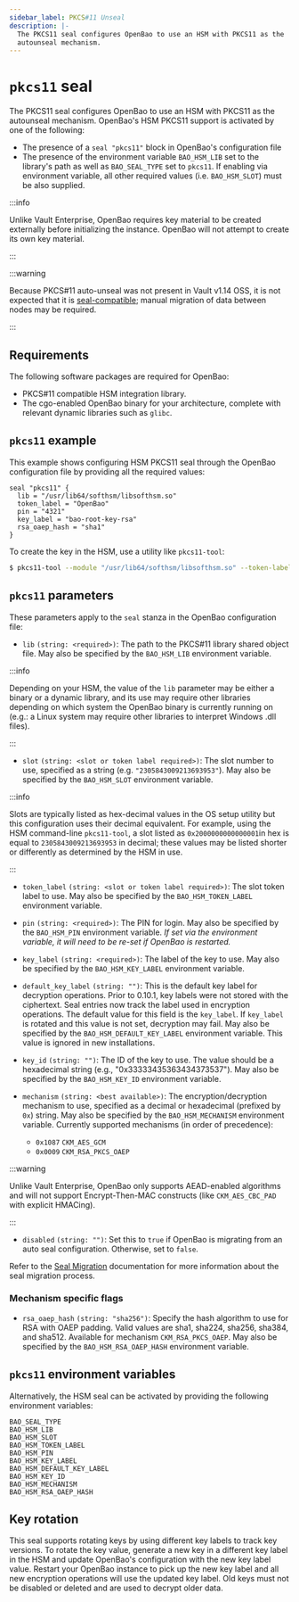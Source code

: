 ```yaml
---
sidebar_label: PKCS#11 Unseal
description: |-
  The PKCS11 seal configures OpenBao to use an HSM with PKCS11 as the
  autounseal mechanism.
---
```

# `pkcs11` seal

The PKCS11 seal configures OpenBao to use an HSM with PKCS11 as the autounseal
mechanism. OpenBao's HSM PKCS11 support is activated by one of the following:

- The presence of a `seal "pkcs11"` block in OpenBao's configuration file
- The presence of the environment variable `BAO_HSM_LIB` set to the library's
  path as well as `BAO_SEAL_TYPE` set to `pkcs11`. If enabling via environment
  variable, all other required values (i.e. `BAO_HSM_SLOT`) must be also
  supplied.

:::info

Unlike Vault Enterprise, OpenBao requires key material to be created externally
before initializing the instance. OpenBao will not attempt to create its own
key material.

:::

:::warning

Because PKCS#11 auto-unseal was not present in Vault v1.14 OSS, it is not
expected that it is [seal-compatible](/docs/policies/migration/); manual
migration of data between nodes may be required.

:::

## Requirements

The following software packages are required for OpenBao:

- PKCS#11 compatible HSM integration library.
- The cgo-enabled OpenBao binary for your architecture, complete with relevant
  dynamic libraries such as `glibc`.

## `pkcs11` example

This example shows configuring HSM PKCS11 seal through the OpenBao configuration
file by providing all the required values:

```hcl
seal "pkcs11" {
  lib = "/usr/lib64/softhsm/libsofthsm.so"
  token_label = "OpenBao"
  pin = "4321"
  key_label = "bao-root-key-rsa"
  rsa_oaep_hash = "sha1"
}
```

To create the key in the HSM, use a utility like `pkcs11-tool`:

```bash
$ pkcs11-tool --module "/usr/lib64/softhsm/libsofthsm.so" --token-label "OpenBao" --so-pin 1234 --pin 4321 --keypairgen --key-type rsa:4096 --label "bao-root-key-rsa"
```

## `pkcs11` parameters

These parameters apply to the `seal` stanza in the OpenBao configuration file:

- `lib` `(string: <required>)`: The path to the PKCS#11 library shared object
  file. May also be specified by the `BAO_HSM_LIB` environment variable.

:::info

Depending on your HSM, the value of the `lib` parameter may be
either a binary or a dynamic library, and its use may require other libraries
depending on which system the OpenBao binary is currently running on (e.g.: a
Linux system may require other libraries to interpret Windows .dll files).

:::

- `slot` `(string: <slot or token label required>)`: The slot number to use,
  specified as a string (e.g. `"2305843009213693953"`). May also be specified by
  the `BAO_HSM_SLOT` environment variable.

:::info

Slots are typically listed as hex-decimal values in the OS setup
utility but this configuration uses their decimal equivalent. For example, using the
HSM command-line `pkcs11-tool`, a slot listed as `0x2000000000000001`in hex is equal
to `2305843009213693953` in decimal; these values may be listed shorter or
differently as determined by the HSM in use.

:::

- `token_label` `(string: <slot or token label required>)`: The slot token label to
  use. May also be specified by the `BAO_HSM_TOKEN_LABEL` environment variable.

- `pin` `(string: <required>)`: The PIN for login. May also be specified by the
  `BAO_HSM_PIN` environment variable. _If set via the environment variable,
  it will need to be re-set if OpenBao is restarted._

- `key_label` `(string: <required>)`: The label of the key to use. May also be specified by the `BAO_HSM_KEY_LABEL`
  environment variable.

- `default_key_label` `(string: "")`: This is the default key label for decryption
  operations. Prior to 0.10.1, key labels were not stored with the ciphertext.
  Seal entries now track the label used in encryption operations. The default value
  for this field is the `key_label`. If `key_label` is rotated and this value is not
  set, decryption may fail. May also be specified by the `BAO_HSM_DEFAULT_KEY_LABEL`
  environment variable. This value is ignored in new installations.

- `key_id` `(string: "")`: The ID of the key to use. The value should be a hexadecimal
  string (e.g., "0x33333435363434373537"). May also be specified by the
  `BAO_HSM_KEY_ID` environment variable.

- `mechanism` `(string: <best available>)`: The encryption/decryption mechanism to use,
  specified as a decimal or hexadecimal (prefixed by `0x`) string. May also be
  specified by the `BAO_HSM_MECHANISM` environment variable.
  Currently supported mechanisms (in order of precedence):

  - `0x1087` `CKM_AES_GCM`
  - `0x0009` `CKM_RSA_PKCS_OAEP`

:::warning

Unlike Vault Enterprise, OpenBao only supports AEAD-enabled algorithms and
will not support Encrypt-Then-MAC constructs (like `CKM_AES_CBC_PAD` with
explicit HMACing).

:::

- `disabled` `(string: "")`: Set this to `true` if OpenBao is migrating from an auto seal configuration. Otherwise, set to `false`.

Refer to the [Seal Migration](/docs/concepts/seal#seal-migration) documentation for more information about the seal migration process.
  
### Mechanism specific flags

- `rsa_oaep_hash` `(string: "sha256")`: Specify the hash algorithm to use for RSA
  with OAEP padding. Valid values are sha1, sha224, sha256, sha384, and sha512.
  Available for mechanism `CKM_RSA_PKCS_OAEP`. May also be specified by the
  `BAO_HSM_RSA_OAEP_HASH` environment variable.

## `pkcs11` environment variables

Alternatively, the HSM seal can be activated by providing the following
environment variables:

```text
BAO_SEAL_TYPE
BAO_HSM_LIB
BAO_HSM_SLOT
BAO_HSM_TOKEN_LABEL
BAO_HSM_PIN
BAO_HSM_KEY_LABEL
BAO_HSM_DEFAULT_KEY_LABEL
BAO_HSM_KEY_ID
BAO_HSM_MECHANISM
BAO_HSM_RSA_OAEP_HASH
```

## Key rotation

This seal supports rotating keys by using different key labels to track key versions. To rotate
the key value, generate a new key in a different key label in the HSM and update OpenBao's
configuration with the new key label value. Restart your OpenBao instance to pick up the new key
label and all new encryption operations will use the updated key label. Old keys must not be disabled
or deleted and are used to decrypt older data.
